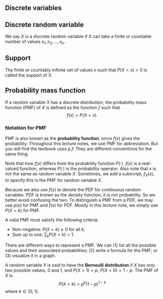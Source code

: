 ## Discrete variables

::: {#def-disrv}
## Discrete random variable

We say $X$ is a discrete random variable if $X$ can take a finite or
countable number of values $x_1,x_2, \ldots,x_n$.
:::

::: {#def-supp}
## Support

The finite or countably infinite set of values $x$ such that $P(X=x)>0$
is called the support of $X$.
:::

::: {#def-pmf}
## Probability mass function

If a random variable $X$ has a discrete distribution, the probability
mass function (PMF) of $X$ is defined as the function $f$ such that
$$f(x)=P(X=x).$$
:::

::: callout-note
### Notation for PMF

PMF is also known as the **probability function**, since $f(x)$ gives
the probability. Throughout this lecture notes, we use PMF for
abbreviation. But you will find the textbook uses *p.f.* They are
different conventions for the same thing.

Note that how $f(x)$ differs from the probability function $P(\cdot)$.
$f(x)$ is a real-valued function, whereas $P(\cdot)$ is the probability
operator. Also note that $x$ is not the same as random variable $X$.
Sometimes, we add a subscript, $f_{X}(x)$, to specify this is the PMF
for random variable $X$.

Because we also use $f(x)$ to denote the PDF for continuous random
variables. PDF is known as the density function, it is not probability.
So we better avoid confusing the two. To distinguish a PMF from a PDF,
we may use $p(x)$ for PMF and $f(x)$ for PDF. Mostly in this lecture
note, we simply use $P(X=k)$ for PMF.
:::

::: {#prp-pmf}
A valid PMF must satisfy the following criteria:

-   Non-negative: $P(X=k)\geq0$ for all $k$;
-   Sum up to one: $\sum_{k}P(X=k)=1$.
:::

There are different ways to represent a PMF. We can (1) list all the
possible values and their associated probabilities; (2) write a formula
for the PMF; or (3) visualize it in a graph.

::: {#exm-drv-1}
A random variable $X$ is said to have the **Bernoulli distribution** if
$X$ has only two possible values, $0$ and $1$, and $P(X=1)=p$,
$P(X=0)=1-p$. The PMF of $X$ is $$P(X=k)=p^{k}(1-p)^{1-k}$$ where
$k\in\left\{ 0,1\right\}$.
:::
